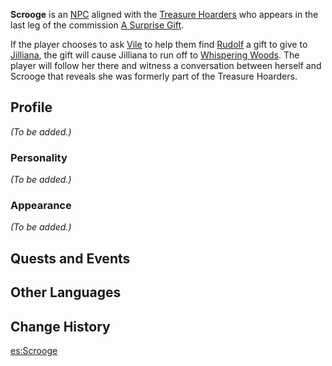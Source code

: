 {{Meta
<!-- Remove this template after adding the missing info -->
|missing_NPC_profile  = yes
}}
{{Character Infobox
|type             = Quest NPC
|image            = NPC Scrooge.png
|region           = Mondstadt
|affiliation      = Treasure Hoarders
}}
'''Scrooge''' is an [[NPC]] aligned with the [[Treasure Hoarders]] who appears in the last leg of the commission [[A Surprise Gift]].

If the player chooses to ask [[Vile]] to help them find [[Rudolf]] a gift to give to [[Jilliana]], the gift will cause Jilliana to run off to [[Whispering Woods]]. The player will follow her there and witness a conversation between herself and Scrooge that reveals she was formerly part of the Treasure Hoarders.

==Profile==
<!-- detailed story/lore information goes here -->
''(To be added.)''

===Personality===
''(To be added.)''

===Appearance===
''(To be added.)''

==Quests and Events==
{{Quests and Events}}

==Other Languages==
{{Other Languages
|default_hidden = 1
|en      = Scrooge
|zhs     = 斯格鲁奇
|zhs_rm  = Sīgélǔqí
|zht     = 斯格魯奇
|zht_rm  = Sīgélǔqí
|ja      = スクルージ
|ja_rm   = Sukuruuji
|ko      = 스크루지
|ko_rm   = Seukeuruji
|es      = Scrooge
|fr      = Scrooge
|ru      = Скрудж
|th      = Scrooge
|vi      = Scrooge
|de      = Scrooge
|id      = Scrooge
|pt      = Scrooge
|tr      = Scrooge
|it      = Scrooge
}}

==Change History==
{{Change History|1.0}}
[[es:Scrooge]]